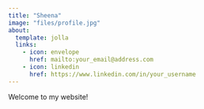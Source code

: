 ---
title: "Sheena"
image: "files/profile.jpg"
about:
  template: jolla
  links:
    - icon: envelope
      href: mailto:your_email@address.com
    - icon: linkedin
      href: https://www.linkedin.com/in/your_username
---

Welcome to my website!
